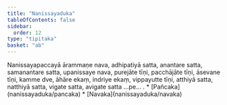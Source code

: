 ```yaml
---
title: "Nanissayaduka"
tableOfContents: false
sidebar:
  order: 12
type: "tipitaka"
basket: "ab"
---
```



<DynamicBreadcrumb />

<Division number="501">

<Paragraph number="1726">
Nanissayapaccayā ārammaṇe nava, adhipatiyā satta, anantare satta, samanantare satta, upanissaye nava, purejāte tīṇi, pacchājāte tīṇi, āsevane tīṇi, kamme dve, āhāre ekaṃ, indriye ekaṃ, vippayutte tīṇi, atthiyā satta, natthiyā satta, vigate satta, avigate satta …pe… .

</Paragraph>
</Division>

<TableOfContents>
* [Pañcaka](nanissayaduka/pancaka)
* [Navaka](nanissayaduka/navaka)
</TableOfContents>
